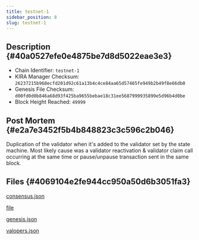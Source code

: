 ```yaml
---
title: testnet-1
sidebar_position: 8
slug: testnet-1
---
```





## Description {#40a0527efe0e4875be7d8d5022eae3e3}

- Chain Identifier: `testnet-1`
- KIRA Manager Checksum: `26237215b968ecfd201d92c61a13b4c4ce84aa65d57465fe949b2b49f8e66db0`
- Genesis File Checksum: `d00fd0d0b846a68d93f425ba9655bebae18c31ee5687999935899e5d96b4d0be`
- Block Height Reached: `49999`

## Post Mortem {#e2a7e3452f5b4b848823c3c596c2b046}


Duplication of the validator when it's added to the validator set by the state machine. Most likely cause was a validator reactivation & validator claim call occurring at the same time or pause/unpause transaction sent in the same block.


## Files {#4069104e2fe944cc950a50d6b3051fa3}


[consensus.json](https://prod-files-secure.s3.us-west-2.amazonaws.com/9b5bfc45-bdb5-4b46-80e6-aabe3cae64d0/89201084-f3a3-4ae6-af04-fdda7f896378/consensus.json?X-Amz-Algorithm=AWS4-HMAC-SHA256&X-Amz-Content-Sha256=UNSIGNED-PAYLOAD&X-Amz-Credential=AKIAT73L2G45HZZMZUHI%2F20240609%2Fus-west-2%2Fs3%2Faws4_request&X-Amz-Date=20240609T102341Z&X-Amz-Expires=3600&X-Amz-Signature=90a36a2fe84a6e71f46c58af36a2b0a082004215a4a623fc63645fe51ab7a29b&X-Amz-SignedHeaders=host&x-id=GetObject)


[file](https://prod-files-secure.s3.us-west-2.amazonaws.com/9b5bfc45-bdb5-4b46-80e6-aabe3cae64d0/fdcca3cd-3f19-4bdb-b428-2861b627bec2/error.log.md?X-Amz-Algorithm=AWS4-HMAC-SHA256&X-Amz-Content-Sha256=UNSIGNED-PAYLOAD&X-Amz-Credential=AKIAT73L2G45HZZMZUHI%2F20240609%2Fus-west-2%2Fs3%2Faws4_request&X-Amz-Date=20240609T102341Z&X-Amz-Expires=3600&X-Amz-Signature=11eb9bb1c7853f43aebc7996014e62392a2204526cafa0b067eafa88b2c6d2f7&X-Amz-SignedHeaders=host&x-id=GetObject)


[genesis.json](https://prod-files-secure.s3.us-west-2.amazonaws.com/9b5bfc45-bdb5-4b46-80e6-aabe3cae64d0/eac70b61-df42-4db4-be13-81a4ef0de236/genesis.json?X-Amz-Algorithm=AWS4-HMAC-SHA256&X-Amz-Content-Sha256=UNSIGNED-PAYLOAD&X-Amz-Credential=AKIAT73L2G45HZZMZUHI%2F20240609%2Fus-west-2%2Fs3%2Faws4_request&X-Amz-Date=20240609T102341Z&X-Amz-Expires=3600&X-Amz-Signature=30e033942e27d837528c5f85baf63b6576a83190f24d1a3936a381739771bf42&X-Amz-SignedHeaders=host&x-id=GetObject)


[valopers.json](https://prod-files-secure.s3.us-west-2.amazonaws.com/9b5bfc45-bdb5-4b46-80e6-aabe3cae64d0/b6595835-c77f-4847-96da-5a8817aac68a/valopers.json?X-Amz-Algorithm=AWS4-HMAC-SHA256&X-Amz-Content-Sha256=UNSIGNED-PAYLOAD&X-Amz-Credential=AKIAT73L2G45HZZMZUHI%2F20240609%2Fus-west-2%2Fs3%2Faws4_request&X-Amz-Date=20240609T102341Z&X-Amz-Expires=3600&X-Amz-Signature=81d1ed7db9626a88b22fef1fb21685f059d477f13c920bead9e778b3fc814e1f&X-Amz-SignedHeaders=host&x-id=GetObject)

